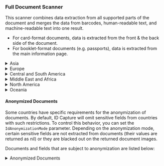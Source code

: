### Full Document Scanner

This scanner combines data extraction from all supported parts of the document and merges the data from barcodes, human-readable text, and machine-readable text into one result.

* For card-format documents, data is extracted from the front & the back side of the document.
* For booklet-format documents (e.g. passports), data is extracted from the main information page.

<!-- Do not remove this marker, it is used to generate the table -->
<!-- BEGIN_SUPPORTED_DOCUMENTS -->
<details>
<summary>Asia</summary>

| Country                        | Supported Documents                                                                                                                                                                                                     |
|-------------------------------|------------------------------------------------------------------------------------------------------------------------------------------------------------------------------------------------------------------------|
| Afghanistan                    | ID Card                                                                                                                                                                                                                 |
| Armenia                        | ID Card, Passport, Paper Passport, Work Permit                                                                                                                                                                          |
| Azerbaijan                     | ID Card                                                                                                                                                                                                                 |
| Bangladesh                     | ID Card, Passport, Polycarbonate Passport                                                                                                                                                                               |
| Brunei                         | ID Card                                                                                                                                                                                                                 |
| Cambodia                       | ID Card, Passport                                                                                                                                                                                                       |
| China                          | Passport, Exit Entry Permit                                                                                                                                                                                             |
| Hong Kong                      | ID Card                                                                                                                                                                                                                 |
| India                          | Passport, PAN Card, Voter ID                                                                                                                                                                                            |
| India Andhra Pradesh           | Driver’s License                                                                                                                                                                                                        |
| India Gujarat                  | Driver’s License                                                                                                                                                                                                        |
| India Haryana                  | Driver’s License                                                                                                                                                                                                        |
| India Karnataka                | Driver’s License                                                                                                                                                                                                        |
| India Kerala                   | Driver’s License                                                                                                                                                                                                        |
| India Madhya Pradesh           | Driver’s License                                                                                                                                                                                                        |
| India Maharashtra              | Driver’s License                                                                                                                                                                                                        |
| India Tamil Nadu               | Driver’s License                                                                                                                                                                                                        |
| Indonesia                      | Driver’s License, ID Card, Passport, Polycarbonate Passport                                                                                                                                                             |
| Japan                          | Passport, My Number Card                                                                                                                                                                                                |
| Kazakhstan                     | Passport                                                                                                                                                                                                                |
| Kyrgyzstan                     | ID Card, Passport, Polycarbonate Passport                                                                                                                                                                               |
| Malaysia                       | Driver’s License, Passport, MyKAS, MyKad, MyKid, MyPR, MyTentera, Refugee ID, i-Kad, MyPolis                                                                                                                             |
| Maldives                       | ID Card                                                                                                                                                                                                                 |
| Myanmar                        | Driver’s License, Passport                                                                                                                                                                                              |
| Nepal                          | Passport                                                                                                                                                                                                                |
| Pakistan                       | ID Card, Passport, Consular ID, Proof of Registration, Polycarbonate Passport                                                                                                                                           |
| Pakistan Punjab                | Driver’s License                                                                                                                                                                                                        |
| Philippines                    | Driver’s License, ID Card, Passport, Multipurpose ID, Professional ID, Social Security Card                                                                                                                             |
| Singapore                      | Driver’s License, ID Card, Passport, Employment Pass, Fin Card, Resident ID, S Pass, Work Permit                                                                                                                        |
| South Korea                    | Polycarbonate Passport                                                                                                                                                                                                  |
| Sri Lanka                      | Driver’s License, ID Card, Passport                                                                                                                                                                                     |
| Tajikistan                     | ID Card                                                                                                                                                                                                                 |
| Thailand                       | ID Card, Passport, Alien ID, Polycarbonate Passport                                                                                                                                                                     |
| Turkmenistan                   | Passport, Polycarbonate Passport                                                                                                                                                                                        |
| Uzbekistan                     | ID Card, Passport, Driver’s License                                                                                                                                                                                     |

</details>

<details>
<summary>Europe</summary>

| Country                        | Supported Documents                                                                                                                                                                                                     |
|-------------------------------|------------------------------------------------------------------------------------------------------------------------------------------------------------------------------------------------------------------------|
| Europe                         | Health Insurance Card                                                                                                                                                                                                   |
| Albania                        | Driver’s License, ID Card, Passport, Driver Card, Professional Driver License                                                                                                                                           |
| Austria                        | Driver’s License, ID Card, Passport, Paper Passport, Polycarbonate Passport, Refugee Passport, Polycarbonate Refugee Passport                                                                                           |
| Belarus                        | Driver’s License, ID Card, Passport, Polycarbonate Passport, Paper Passport                                                                                                                                               |
| Belgium                        | Driver’s License, ID Card, Passport, Residence Permit, Minors ID, Resident ID, Provisional Driving License, Special ID, Paper Passport                                                                                    |
| Bosnia And Herzegovina         | Driver’s License, ID Card (incl. Cyrillic script), Passport                                                                                                                                                             |
| Bulgaria                       | Driver’s License (incl. Cyrillic script), ID Card (incl. Cyrillic script), Passport, Alien ID, Residence Permit, Paper Passport                                                                                         |
| Croatia                        | Driver’s License, ID Card, Passport, Residence Permit                                                                                                                                                                   |
| Cyprus                         | Driver’s License, ID Card, Passport, Residence Permit                                                                                                                                                                   |
| Czechia                        | Driver’s License, ID Card, Passport, Residence Permit                                                                                                                                                                   |
| Denmark                        | Driver’s License, Passport, Polycarbonate Passport                                                                                                                                                                      |
| Estonia                        | Driver’s License, ID Card, Passport, Polycarbonate Passport, Paper Passport                                                                                                                                               |
| Finland                        | Driver’s License, ID Card, Passport, Residence Permit, Alien ID, Polycarbonate Passport                                                                                                                                 |
| France                         | Driver’s License, ID Card, Professional ID, Paper Passport                                                                                                                                                              |
| Georgia                        | Driver’s License, ID Card, Paper Passport                                                                                                                                                                               |
| Germany                        | Driver’s License, ID Card, Passport, Residence Permit, eID, Driver Qualification Card, Paper Passport                                                                                                                   |
| Greece                         | Driver’s License, ID Card, Passport, Residence Permit, Polycarbonate Passport, Paper Passport                                                                                                                           |
| Hungary                        | Driver’s License, ID Card, Passport, Paper Passport                                                                                                                                                                     |
| Ireland                        | Driver’s License, Passport, Passport Card, Public Services Card, Polycarbonate Passport                                                                                                                                 |
| Italy                          | Driver’s License, ID Card, Residence Permit, Paper Passport                                                                                                                                                             |
| Kosovo                         | Driver’s License, ID Card, Passport, Paper Passport                                                                                                                                                                     |
| Latvia                         | Driver’s License, ID Card, Passport, Alien ID, Polycarbonate Passport, Polycarbonate Alien Passport                                                                                                                       |
| Liechtenstein                  | ID Card, Driver’s License                                                                                                                                                                                               |
| Lithuania                      | Driver’s License, ID Card, Passport, Residence Permit                                                                                                                                                                   |
| Luxembourg                     | Driver’s License, ID Card, Passport, Residence Permit                                                                                                                                                                   |
| Malta                          | Driver’s License, ID Card, Residence Permit, Paper Passport, Polycarbonate Passport                                                                                                                                     |
| Moldova                        | Passport, Driver’s License, ID Card, Polycarbonate Passport, Paper Passport                                                                                                                                               |
| Montenegro                     | Driver’s License, ID Card (incl. Cyrillic script), Passport                                                                                                                                                             |
| Netherlands                    | Driver’s License, ID Card, Passport, Residence Permit, Alien ID, Polycarbonate Passport                                                                                                                                 |
| North Macedonia                | Driver’s License (incl. Cyrillic script), ID Card (incl. Cyrillic script), Passport, Polycarbonate Passport                                                                                                             |
| Norway                         | Driver’s License, ID Card, Passport, Residence Permit, Polycarbonate Passport                                                                                                                                           |
| Poland                         | Driver’s License, ID Card, Passport, Polycarbonate Passport, Paper Passport                                                                                                                                               |
| Portugal                       | Driver’s License, ID Card, Passport, Paper Passport                                                                                                                                                                     |
| Romania                        | Driver’s License, ID Card, Passport, Residence Permit                                                                                                                                                                   |
| Russia                         | Driver’s License, Passport                                                                                                                                                                                              |
| Serbia                         | Driver’s License, ID Card (incl. Cyrillic script), Passport                                                                                                                                                             |
| Slovakia                       | Driver’s License, ID Card, Passport, Residence Permit, Polycarbonate Passport                                                                                                                                           |
| Slovenia                       | Driver’s License, ID Card, Passport, Residence Permit                                                                                                                                                                   |
| Spain                          | Driver’s License, ID Card, Passport, Residence Permit, Alien ID, Paper Passport                                                                                                                                         |
| Sweden                         | Driver’s License, ID Card, Passport, Residence Permit, SIS ID, Social Security Card, Polycarbonate Refugee Passport                                                                                                      |
| Switzerland                    | Driver’s License, ID Card, Passport, Residence Permit, Polycarbonate Passport, Paper Passport                                                                                                                           |
| UK                             | Driver’s License, Passport, Residence Permit, Proof of Age Card, Military ID, Asylum Request, Paper Passport                                                                                                            |
| Ukraine                        | Driver’s License (incl. Cyrillic script), ID Card (incl. Cyrillic script), Passport, Residence Permit (incl. Cyrillic script)                                                                                           |

</details>

<details>
<summary>Central and South America</summary>

| Country                        | Supported Documents                                                                                                                                                                                                     |
|-------------------------------|------------------------------------------------------------------------------------------------------------------------------------------------------------------------------------------------------------------------|
| Argentina                      | ID Card, Passport, Alien ID, Paper Passport                                                                                                                                                                             |
| Bahamas                        | Driver’s License, Residence Permit, Work Permit, Paper Passport, Polycarbonate Passport, Temporary Residence Permit                                                                                                       |
| Bolivia                        | Driver’s License, ID Card, Passport, Minors ID, Paper Passport                                                                                                                                                          |
| Brazil                         | Driver’s License, Alien ID                                                                                                                                                                                              |
| Brazil Ceara                   | ID Card                                                                                                                                                                                                                 |
| Brazil Distrito Federal        | ID Card                                                                                                                                                                                                                 |
| Brazil Goias                   | ID Card                                                                                                                                                                                                                 |
| Brazil Maranhao                | ID Card                                                                                                                                                                                                                 |
| Brazil Mato Grosso             | ID Card                                                                                                                                                                                                                 |
| Brazil Minas Gerais            | ID Card                                                                                                                                                                                                                 |
| Brazil Para                    | ID Card                                                                                                                                                                                                                 |
| Brazil Parana                  | ID Card                                                                                                                                                                                                                 |
| Brazil Pernambuco              | ID Card                                                                                                                                                                                                                 |
| Brazil Rio De Janeiro          | ID Card                                                                                                                                                                                                                 |
| Brazil Santa Catarina          | ID Card                                                                                                                                                                                                                 |
| Brazil Sao Paolo               | ID Card                                                                                                                                                                                                                 |
| Brazil Sergipe                 | ID Card                                                                                                                                                                                                                 |
| Chile                          | Driver’s License, ID Card, Passport, Alien ID, Paper Passport                                                                                                                                                           |
| Colombia                       | Driver’s License, ID Card, Passport, Alien ID, Minors ID, Temporary Protection Permit                                                                                                                                   |
| Costa Rica                     | ID Card, Passport, Paper Passport, Polycarbonate Passport, Residence Permit                                                                                                                                             |
| Cuba                           | Passport                                                                                                                                                                                                                |
| Dominican Republic             | ID Card, Passport, Non Voter ID                                                                                                                                                                                         |
| Ecuador                        | Driver’s License, ID Card, Passport                                                                                                                                                                                     |
| El Salvador                    | ID Card, Driver’s License                                                                                                                                                                                               |
| Guatemala                      | Driver’s License, ID Card, Passport, Alien ID, Consular ID, Paper Passport                                                                                                                                              |
| Guyana                         | ID Card                                                                                                                                                                                                                 |
| Haiti                          | Driver’s License, ID Card, Passport, Paper Passport                                                                                                                                                                     |
| Honduras                       | Paper Passport                                                                                                                                                                                                          |
| Jamaica                        | Driver’s License, Passport, Voter ID                                                                                                                                                                                    |
| Mexico                         | Passport, Consular Voter ID, Voter ID, Consular ID, Residence Permit                                                                                                                                                    |
| Mexico Aguascalientes          | Driver’s License                                                                                                                                                                                                        |
| Mexico Baja California         | Driver’s License                                                                                                                                                                                                        |
| Mexico Chiapas                 | Driver’s License                                                                                                                                                                                                        |
| Mexico Chihuahua               | Driver’s License                                                                                                                                                                                                        |
| Mexico Ciudad De Mexico        | Driver’s License                                                                                                                                                                                                        |
| Mexico Coahuila                | Driver’s License                                                                                                                                                                                                        |
| Mexico Colima                  | Driver’s License                                                                                                                                                                                                        |
| Mexico Durango                 | Driver’s License                                                                                                                                                                                                        |
| Mexico Guanajuato              | Driver’s License                                                                                                                                                                                                        |
| Mexico Hidalgo                 | Driver’s License                                                                                                                                                                                                        |
| Mexico Jalisco                 | Driver’s License                                                                                                                                                                                                        |
| Mexico Mexico                  | Driver’s License                                                                                                                                                                                                        |
| Mexico Michoacan               | Driver’s License                                                                                                                                                                                                        |
| Mexico Morelos                 | Driver’s License                                                                                                                                                                                                        |
| Mexico Nayarit                 | Driver’s License                                                                                                                                                                                                        |
| Mexico Nuevo Leon              | Driver’s License                                                                                                                                                                                                        |
| Mexico Oaxaca                  | Driver’s License                                                                                                                                                                                                        |
| Mexico Quintana Roo            | Driver’s License                                                                                                                                                                                                        |
| Mexico Quintana Roo Solidaridad| Driver’s License                                                                                                                                                                                                        |
| Mexico Quintana Roo, Benito Juarez| Driver’s License                                                                                                                                                                                                    |
| Mexico Quintana Roo-Cozumel    | Driver’s License                                                                                                                                                                                                        |
| Mexico San Luis Potosi         | Driver’s License                                                                                                                                                                                                        |
| Mexico Sinaloa                 | Driver’s License                                                                                                                                                                                                        |
| Mexico Sonora                  | Driver’s License                                                                                                                                                                                                        |
| Mexico Tabasco                 | Driver’s License                                                                                                                                                                                                        |
| Mexico Tamaulipas              | Driver’s License                                                                                                                                                                                                        |
| Mexico Tlaxcala                | Driver’s License                                                                                                                                                                                                        |
| Mexico Veracruz                | Driver’s License                                                                                                                                                                                                        |
| Mexico Yucatan                 | Driver’s License                                                                                                                                                                                                        |
| Mexico Zacatecas               | Driver’s License                                                                                                                                                                                                        |
| Nicaragua                      | ID Card, Paper Passport                                                                                                                                                                                                 |
| Panama                         | Driver’s License, ID Card, Passport, Residence Permit                                                                                                                                                                   |
| Paraguay                       | Driver’s License, ID Card, Paper Passport                                                                                                                                                                               |
| Peru                           | Driver’s License, ID Card, Passport, Minors ID                                                                                                                                                                          |
| Puerto Rico                    | Driver’s License                                                                                                                                                                                                        |
| Saint Kitts And Nevis          | Driver’s License                                                                                                                                                                                                        |
| Trinidad And Tobago            | Driver’s License, ID Card, Passport                                                                                                                                                                                     |
| Uruguay                        | ID Card, Paper Passport                                                                                                                                                                                                 |
| Venezuela                      | Driver’s License, ID Card, Passport                                                                                                                                                                                     |

</details>

<details>
<summary>Middle East and Africa</summary>

| Country                        | Supported Documents                                                                                                                                                                                                     |
|-------------------------------|------------------------------------------------------------------------------------------------------------------------------------------------------------------------------------------------------------------------|
| Algeria                        | Driver’s License, ID Card, Passport, Paper Passport                                                                                                                                                                     |
| Bahrain                        | ID Card (incl. Arabic script), Driver’s License, Paper Passport                                                                                                                                                         |
| Benin                          | ID Card                                                                                                                                                                                                                 |
| Botswana                       | ID Card                                                                                                                                                                                                                 |
| Burkina Faso                   | ID Card, Driver's License, Paper Passport                                                                                                                                                                               |
| Cameroon                       | ID Card, Passport, Polycarbonate Passport                                                                                                                                                                               |
| Comoros                        | Passport, Paper Passport                                                                                                                                                                                                |
| Democratic Republic of the Congo| Voter ID                                                                                                                                                                                                              |
| Egypt                          | ID Card (incl. Arabic script), Driver’s License                                                                                                                                                                         |
| Eswatini                       | Passport                                                                                                                                                                                                                |
| Gambia                         | ID Card, Paper Passport                                                                                                                                                                                                 |
| Ghana                          | Driver’s License, ID Card, Passport                                                                                                                                                                                     |
| Guinea                         | ID Card, Polycarbonate Passport                                                                                                                                                                                         |
| Iran                           | Paper Passport                                                                                                                                                                                                          |
| Iraq                           | Passport, Polycarbonate Passport                                                                                                                                                                                        |
| Israel                         | Driver’s License, Paper Passport                                                                                                                                                                                        |
| Ivory Coast                    | Driver’s License, ID Card                                                                                                                                                                                               |
| Jordan                         | ID Card (incl. Arabic script), Paper Passport                                                                                                                                                                           |
| Kenya                          | ID Card, Passport, Driver’s License                                                                                                                                                                                     |
| Kuwait                         | Driver’s License, ID Card (incl. Arabic script), Resident ID (incl. Arabic script), Paper Passport                                                                                                                      |
| Lebanon                        | Driver’s License, ID Card (incl. Arabic script), Paper Passport                                                                                                                                                         |
| Liberia                        | ID Card                                                                                                                                                                                                                 |
| Libya                          | Passport (incl. Arabic script), Paper Passport                                                                                                                                                                          |
| Mali                           | ID Card                                                                                                                                                                                                                 |
| Mauritius                      | ID Card                                                                                                                                                                                                                 |
| Morocco                        | Driver’s License, ID Card, Paper Passport                                                                                                                                                                               |
| Mozambique                     | ID Card, Driver’s License                                                                                                                                                                                               |
| Namibia                        | ID Card, Paper Passport                                                                                                                                                                                                 |
| Nigeria                        | Driver’s License, ID Card, Passport, Voter ID, Polycarbonate Passport                                                                                                                                                   |
| Oman                           | ID Card (incl. Arabic script), Resident ID (incl. Arabic script), Driver’s License, Paper Passport                                                                                                                      |
| Palestine                      | Passport (incl. Arabic script), Paper Passport                                                                                                                                                                          |
| Qatar                          | Driver’s License, Passport (incl. Arabic script), Residence Permit (incl. Arabic script), ID Card                                                                                                                      |
| Rwanda                         | ID Card, Polycarbonate Passport                                                                                                                                                                                         |
| Saudi Arabia                   | Driver’s License (incl. Arabic script), ID Card, Passport (incl. Arabic script), Resident ID (incl. Arabic script), Paper Passport                                                                                      |
| Senegal                        | ID Card, Paper Passport                                                                                                                                                                                                 |
| South Africa                   | Driver’s License, ID Card, Passport                                                                                                                                                                                     |
| Sudan                          | Passport, Polycarbonate Passport                                                                                                                                                                                        |
| Syria                          | ID Card (incl. Arabic script), Passport (incl. Arabic script), Paper Passport                                                                                                                                           |
| Tanzania                       | Driver’s License, ID Card, Polycarbonate Passport, Voter ID                                                                                                                                                             |
| Togo                           | ID Card                                                                                                                                                                                                                 |
| Tunisia                        | Driver’s License, Passport (incl. Arabic script), Paper Passport                                                                                                                                                        |
| Turkey                         | Driver’s License, ID Card, Passport, Paper Passport                                                                                                                                                                     |
| UAE                            | Driver’s License, ID Card (incl. Arabic script), Passport (incl. Arabic script), Resident ID (incl. Arabic script), Paper Passport, Polycarbonate Passport                                                              |
| Uganda                         | Driver’s License, ID Card, Paper Passport, Polycarbonate Passport                                                                                                                                                       |
| Zambia                         | Driver's License, Paper Passport                                                                                                                                                                                        |
| Zimbabwe                       | ID Card, Passport, Driver's License, Polycarbonate Passport                                                                                                                                                             |

</details>

<details>
<summary>North America</summary>

| Country                        | Supported Documents                                                                                                                                                                                                     |
|-------------------------------|------------------------------------------------------------------------------------------------------------------------------------------------------------------------------------------------------------------------|
| Canada                         | Passport, Residence Permit, Tribal ID, Weapon Permit, Citizenship Certificate, Polycarbonate Passport                                                                                                                   |
| Canada Alberta                 | Driver’s License, ID Card                                                                                                                                                                                               |
| Canada British Columbia        | Driver’s License, ID Card, Public Services Card                                                                                                                                                                         |
| Canada Manitoba                | Driver’s License, ID Card                                                                                                                                                                                               |
| Canada New Brunswick           | Driver’s License, ID Card                                                                                                                                                                                               |
| Canada Newfoundland And Labrador| Driver’s License, ID Card                                                                                                                                                                                               |
| Canada Northwest Territories   | Driver’s License, ID Card                                                                                                                                                                                               |
| Canada Nova Scotia             | Driver’s License, ID Card                                                                                                                                                                                               |
| Canada Nunavut                 | Driver’s License, ID Card                                                                                                                                                                                               |
| Canada Ontario                 | Driver’s License, ID Card, Health Insurance Card                                                                                                                                                                        |
| Canada Prince Edward Island    | ID Card, Driver’s License                                                                                                                                                                                               |
| Canada Quebec                  | Driver’s License, Health Insurance Card                                                                                                                                                                                 |
| Canada Saskatchewan            | Driver’s License, ID Card                                                                                                                                                                                               |
| Canada Yukon                   | Driver’s License, ID Card                                                                                                                                                                                               |
| USA                            | Passport, Passport Card, Border Crossing Card, Global Entry Card, Green Card, Military ID, Twic Card, Uniformed Services ID, Veteran ID, Work Permit, Polycarbonate Passport, Social Security Card                       |
| USA Alabama                    | Driver’s License*, ID Card*                                                                                                                                                                                             |
| USA Alaska                     | Driver’s License*, ID Card*                                                                                                                                                                                             |
| USA Arizona                    | Driver’s License*, ID Card*                                                                                                                                                                                             |
| USA Arkansas                   | Driver’s License*, ID Card*                                                                                                                                                                                             |
| USA California                 | Driver’s License*, ID Card*                                                                                                                                                                                             |
| USA Colorado                   | Driver’s License*, ID Card*                                                                                                                                                                                             |
| USA Connecticut                | Driver’s License*, ID Card*                                                                                                                                                                                             |
| USA Delaware                   | Driver’s License*, ID Card*                                                                                                                                                                                             |
| USA District Of Columbia       | Driver’s License*, ID Card*                                                                                                                                                                                             |
| USA Florida                    | Driver’s License*, ID Card*, Medical Marijuana ID                                                                                                                                                                       |
| USA Georgia                    | Driver’s License*, ID Card*                                                                                                                                                                                             |
| USA Hawaii                     | Driver’s License*, ID Card*                                                                                                                                                                                             |
| USA Idaho                      | Driver’s License*, ID Card                                                                                                                                                                                              |
| USA Illinois                   | Driver’s License*, ID Card*                                                                                                                                                                                             |
| USA Indiana                    | Driver’s License*, ID Card*                                                                                                                                                                                             |
| USA Iowa                       | Driver’s License*, ID Card*                                                                                                                                                                                             |
| USA Kansas                     | Driver’s License*, ID Card*                                                                                                                                                                                             |
| USA Kentucky                   | Driver’s License*, ID Card*                                                                                                                                                                                             |
| USA Louisiana                  | Driver’s License*, ID Card*                                                                                                                                                                                             |
| USA Maine                      | Driver’s License*, ID Card*                                                                                                                                                                                             |
| USA Maryland                   | Driver’s License*, ID Card*                                                                                                                                                                                             |
| USA Massachusetts              | Driver’s License*, ID Card*                                                                                                                                                                                             |
| USA Michigan                   | Driver’s License*, ID Card*                                                                                                                                                                                             |
| USA Minnesota                  | Driver’s License*, ID Card*                                                                                                                                                                                             |
| USA Mississippi                | Driver’s License*, ID Card*                                                                                                                                                                                             |
| USA Missouri                   | Driver’s License*, ID Card*                                                                                                                                                                                             |
| USA Montana                    | Driver’s License*, ID Card*                                                                                                                                                                                             |
| USA Nebraska                   | Driver’s License*, ID Card*                                                                                                                                                                                             |
| USA Nevada                     | Driver’s License*, ID Card*                                                                                                                                                                                             |
| USA New Hampshire              | Driver’s License*, ID Card*                                                                                                                                                                                             |
| USA New Jersey                 | Driver’s License*, ID Card*                                                                                                                                                                                             |
| USA New Mexico                 | Driver’s License*, ID Card*                                                                                                                                                                                             |
| USA New York                   | Driver’s License*, ID Card*                                                                                                                                                                                             |
| USA New York City              | ID Card                                                                                                                                                                                                                 |
| USA North Carolina             | Driver’s License*, ID Card*                                                                                                                                                                                             |
| USA North Dakota               | Driver’s License*, ID Card*                                                                                                                                                                                             |
| USA Ohio                       | Driver’s License*, ID Card*                                                                                                                                                                                             |
| USA Oklahoma                   | Driver’s License*, ID Card*                                                                                                                                                                                             |
| USA Oregon                     | Driver’s License*, ID Card*                                                                                                                                                                                             |
| USA Pennsylvania               | Driver’s License*, ID Card*, Medical Marijuana ID                                                                                                                                                                       |
| USA Rhode Island               | Driver’s License*, ID Card*                                                                                                                                                                                             |
| USA South Carolina             | Driver’s License*, ID Card*                                                                                                                                                                                             |
| USA South Dakota               | Driver’s License*, ID Card*                                                                                                                                                                                             |
| USA Tennessee                  | Driver’s License*, ID Card*                                                                                                                                                                                             |
| USA Texas                      | Driver’s License*, ID Card*                                                                                                                                                                                             |
| USA Utah                       | Driver’s License*, ID Card*                                                                                                                                                                                             |
| USA Vermont                    | Driver’s License*, ID Card*                                                                                                                                                                                             |
| USA Virginia                   | Driver’s License*, ID Card*                                                                                                                                                                                             |
| USA Washington                 | Driver’s License*, ID Card*                                                                                                                                                                                             |
| USA West Virginia              | Driver’s License*, ID Card*                                                                                                                                                                                             |
| USA Wisconsin                  | Driver’s License*, ID Card*                                                                                                                                                                                             |
| USA Wyoming                    | Driver’s License*, ID Card*                                                                                                                                                                                             |

\* Vertical IDs are supported
</details>

<details>
<summary>Oceania</summary>

| Country                        | Supported Documents                                                                                                                                                                                                     |
|-------------------------------|------------------------------------------------------------------------------------------------------------------------------------------------------------------------------------------------------------------------|
| Australia                      | Passport, Polycarbonate Passport                                                                                                                                                                                        |
| Australia Australian Capital Territory| Driver’s License, ID Card                                                                                                                                                                                               |
| Australia New South Wales      | Driver’s License, ID Card, Mobile Driver’s License                                                                                                                                                                                               |
| Australia Northern Territory   | Driver’s License, Proof of Age Card                                                                                                                                                                                     |
| Australia Queensland           | Driver’s License, Proof of Age Card                                                                                                                                                                                     |
| Australia South Australia      | Driver’s License, Proof of Age Card, Mobile Driver’s License                                                                                                                                                                                     |
| Australia Tasmania             | Driver’s License, ID Card                                                                                                                                                                                               |
| Australia Victoria             | Driver’s License, Proof of Age Card, Mobile Driver’s License                                                                                                                                                                                     |
| Australia Western Australia    | Driver’s License, ID Card                                                                                                                                                                                               |
| New Zealand                    | Driver’s License, Passport, Polycarbonate Passport                                                                                                                                                                      |

</details>

<!-- END_SUPPORTED_DOCUMENTS -->

#### Anonymized Documents

Some countries have specific requirements for the anonymization of documents. By default, ID Capture will omit sensitive fields from countries with such restrictions. To control this behavior, you can set the `IdAnonymizationMode` parameter.
Depending on the anonymization mode, certain sensitive fields are not extracted from documents (their values are returned as nil) or they are blacked out on the returned document images.

Documents and fields that are subject to anonymization are listed below:

<!-- Do not remove this marker, it is used to generate the table -->
<!-- BEGIN_ANONYMIZED_DOCUMENTS -->
<details>
<summary>Anonymized Documents</summary>
| Country      | Documents                                               | Fields                                                |
|--------------|---------------------------------------------------------|-------------------------------------------------------|
| Germany      | ID Card                                                  | Document Number (VIZ & MRZ), Additional Document Number, Full MRZ |
| Germany      | Passport, Diplomatic Passport, Minor’s Passport          | Document Number (VIZ & MRZ), Full MRZ                 |
| Hong Kong    | ID Card                                                  | Document Number                                       |
| Hong Kong    | Passport, Diplomatic Passport                            | Document Number (VIZ & MRZ), MRZ Opt1, Full MRZ       |
| Malaysia     | MyKad, MyKAS, MyKid, MyPR, MyTentera                     | Religion                                              |
| Netherlands  | Driver’s License                                         | Personal ID Number                                    |
| Netherlands  | ID Card                                                  | Personal ID Number, MRZ Opt1, Full MRZ                |
| Netherlands  | Passport, Diplomatic Passport                            | MRZ Opt1, Full MRZ                                    |
| Singapore    | Driver’s License                                         | Document Number                                       |
| Singapore    | Employment Pass                                          | Personal ID Number                                    |
| Singapore    | Fin Card, ID Card, Resident ID                           | Document Number                                       |
| Singapore    | Passport, Diplomatic Passport                            | Document Number (VIZ & MRZ), MRZ Opt1, Full MRZ       |
| Singapore    | S Pass, Work Permit                                      | Document Number, Personal ID Number                   |
| South Korea  | Driver’s License                                         | Personal ID Number                                    |
| South Korea  | ID Card                                                  | Document Number                                       |
| South Korea  | Passport, Diplomatic Passport                            | Personal ID Number, MRZ Opt1, Full MRZ                |
</details>
<!-- END_ANONYMIZED_DOCUMENTS -->
